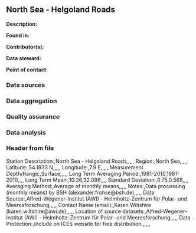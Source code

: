 ## North Sea - Helgoland Roads

**Description:** 


**Found in:**

**Contributor(s):**

**Data steward:**

**Point of contact:**

### Data sources

### Data aggregation

### Quality assurance

### Data analysis

### Header from file
Station Description:,North Sea - Helgoland Roads,,,,,
Region:,North Sea,,,,,
Latitude:,54.1833 N,,,,,
Longitude:,7.9 E,,,,,
Measurement Depth/Range:,Surface,,,,,
Long Term Averaging Period:,1981-2010,1981-2010,,,,
Long Term Mean:,10.26,32.096,,,,
Standard Deviation:,0.75,0.568,,,,
Averaging Method:,Average of monthly means,,,,,
Notes:,Data processing (monthly means) by BSH (alexander.frohse@bsh.de),,,,,
Data Source:,Alfred-Wegener-Institut (AWI) - Helmholtz-Zentrum für Polar- und Meeresforschung,,,,,
Contact Name (email):,Karen Wiltshire (karen.wiltshire@awi.de),,,,,
Location of source datasets:,Alfred-Wegener-Institut (AWI) - Helmholtz-Zentrum für Polar- und Meeresforschung,,,,,
Data Protection:,Include on ICES website for free distribution.,,,,,
